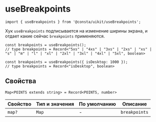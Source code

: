 <Meta title="Hooks|useBreakpoints" id="useBreakpoints" />

# useBreakpoints

```tsx
import { useBreakpoints } from '@consta/uikit/useBreakpoints';
```

Хук `useBreakpoints` подписывается на изменение ширины экрана, и отдает какие сейчас `breakpoints` применяются.

```tsx
const breakpoints = useBreakpoints();
// type breakpoints = Record<"5xs" | "4xs" | "3xs" | "2xs" | "xs" | "s" | "m" | "l" | "xl" | "2xl" | "3xl" | "4xl" | "5xl", boolean>
```

```tsx
const breakpoints = useBreakpoints({ isDesktop: 1000 });
// type breakpoints = Record<"isDesktop", boolean>
```

## Свойства

```tsx
Map<POINTS extends string> = Record<POINTS, number>
```

| Свойство | Тип и значения | По умолчанию | Описание      |
| -------- | -------------- | ------------ | ------------- |
| `map?`   | `Map`          | -            | `breakpoints` |
